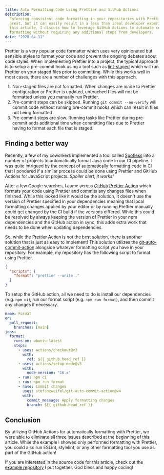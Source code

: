 ```yaml
---
title: Auto Formatting Code Using Prettier and GitHub Actions
description:
  Enforcing consistent code formatting in your repositories with Prettier is
  great, but it can easily result in a less than ideal developer experience. In
  this article, I discuss how to leverage GitHub Actions to automate code
  formatting without requiring any additional steps from developers.
date: "2020-04-11"
---
```


Prettier is a very popular code formatter which uses very opinionated but
sensible styles to format your code and prevent the ongoing debates about code
styles. When implementing Prettier into a project, the typical approach is to
setup a pre-commit hook using a tool such as
[lint-staged](https://github.com/okonet/lint-staged) which will run Prettier on
your staged files prior to committing. While this works well in most cases,
there are a number of challenges with this approach.

1. Non-staged files are not formatted. When changes are made to Prettier
   configuration or Prettier is updated, untouched files will not be formatted
   unless you manually run Prettier.
1. Pre-commit steps can be skipped. Running `git commit --no-verify` will commit
   code without running pre-commit hooks which can result in files not being
   formatted.
1. Pre-commit steps are slow. Running tasks like Prettier during pre-commit adds
   additional time when committing files due to Prettier having to format each
   file that is staged.

## Finding a better way

Recently, a few of my coworkers implemented a tool called
[Spotless](https://github.com/diffplug/spotless) into a number of projects to
automatically format Java code in our CI pipeline. I was quite intrigued by the
concept of automatically formatting code in CI that I pondered if a similar
process could be done using Prettier and GitHub Actions for JavaScript projects.
_Spoiler alert, it works!_

After a few Google searches, I came across
[GitHub Prettier Action](https://github.com/creyD/prettier_action) which formats
your code using Prettier and commits any changes files when finished. While this
looked like it would be the solution, it doesn't use the version of Prettier
specified in your dependencies meaning that local formatting changes applied by
your editor or by running Prettier manually could get changed by the CI build if
the versions differed. While this could be resolved by always keeping the
version of Prettier in your npm dependencies and the GitHub action in sync, this
adds extra work that needs to be done when updating dependencies.

So, while the Prettier Action is not the best solution, there is another
solution that is just as easy to implement! This solution utilizes the
[git-auto-commit-action](https://github.com/stefanzweifel/git-auto-commit-action)
alongside whatever formatting script you have in your repository. For example,
my repository has the following script to format using Prettier.

```json showLineNumbers package.json
{
  "scripts": {
    "format": "prettier --write ."
  }
}
```

To setup the GitHub action, all we need to do is install our dependencies (e.g.
`npm ci`), run our format script (e.g. `npm run format`), and then commit any
changes if necessary.

```yaml showLineNumbers .github/workflows/format.yml
name: Format
on:
  pull_request:
    branches: [main]
jobs:
  format:
    runs-on: ubuntu-latest
    steps:
      - uses: actions/checkout@v3
        with:
          ref: ${{ github.head_ref }}
      - uses: actions/setup-node@v3
        with:
          node-version: "16.x"
      - run: npm ci
      - run: npm run format
      - name: Commit changes
        uses: stefanzweifel/git-auto-commit-action@v4
        with:
          commit_message: Apply formatting changes
          branch: ${{ github.head_ref }}
```

## Conclusion

By utilizing GitHub Actions for automatically formatting with Prettier, we were
able to eliminate all three issues described at the beginning of this article.
While the example I showed only performed formatting with Prettier, you could
also run ESLint, stylelint, or any other formatting tool you use as part of the
GitHub action!

If you are interested in the source code for this article, check out the
[example repository](https://github.com/mskelton/prettier-formatting-example) I
put together. God bless and happy coding!
